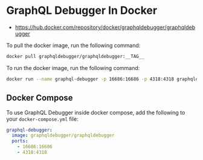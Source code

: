 # GraphQL Debugger In Docker

* https://hub.docker.com/repository/docker/graphqldebugger/graphqldebugger

To pull the docker image, run the following command:

```bash
docker pull graphqldebugger/graphqldebugger:__TAG__
```

To run the docker image, run the following command:

```bash
docker run --name graphql-debugger -p 16686:16686 -p 4318:4318 graphqldebugger/graphqldebugger:__TAG__
```

## Docker Compose

To use GraphQL Debugger inside docker compose, add the following to your `docker-compose.yml` file:

```yaml
graphql-debugger:
  image: graphqldebugger/graphqldebugger
  ports:
    - 16686:16686
    - 4318:4318
```
